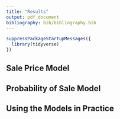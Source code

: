```yaml
---
title: "Results"
output: pdf_document
bibliography: bib/bibliography.bib
---
```


```r
suppressPackageStartupMessages({
  library(tidyverse)
})
```


## Sale Price Model


## Probability of Sale Model


## Using the Models in Practice

